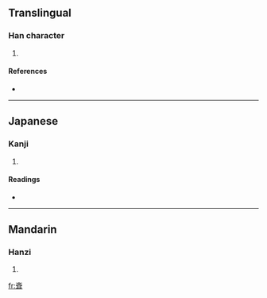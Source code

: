 ==Translingual==

===Han character===
{{Han char|rn=67|rad=文|as=06|sn=10|four=|canj=卜大尸十 (YKSJ)}}

# {{defn|Han|sort=文06}}

====References====
* {{Han ref|kx=0477.040|dkj=13459|dj=0835.010|hdz=32170.060|uh=658A|ud=25994}}

----

==Japanese==

===Kanji===
{{ja-kanji|grade=|rs=文06}}

# {{defn|Japanese|sort=文06}}

====Readings====
* {{ja-readings|on=[[せい]] (sei)|kun=[[ひとしい]] (hitoshii), [[あたる]] (ataru), [[はやい]] (hayai)}}

----

==Mandarin==

===Hanzi===
{{cmn-hanzi|pin=[[qí]] ([[qi2]])|wg=ch'i<sup>2</sup>}}

# {{defn|Mandarin|sort=文06}}

[[fr:斊]]